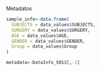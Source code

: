 Metadatos
```{r}
sample_info<-data.frame(
  SUBJECTS = data_values$SUBJECTS,
  SURGERY = data_values$SURGERY,
  AGE = data_values$AGE,
  GENDER = data_values$GENDER,
  Group = data_values$Group
)
```

```{r}
metadata<-DataInfo_S013[,-1]
```

